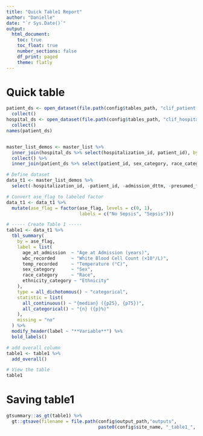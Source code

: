 ```yaml
---
title: "Quick Table1 Report"
author: "Danielle"
date: "`r Sys.Date()`"
output:
  html_document:
    toc: true
    toc_float: true
    number_sections: false
    df_print: paged
    theme: flatly
---
```


# Quick table
```r
patient_ds <- open_dataset(file.path(config$tables_path, "clif_patient.parquet")) %>% 
  collect()
hospital_ds <- open_dataset(file.path(config$tables_path, "clif_hospitalization.parquet")) %>% 
  collect()
names(patient_ds)


master_list_demos <- master_list %>% 
  inner_join(hospital_ds %>% select(hospitalization_id, patient_id), by = "hospitalization_id") %>% 
  collect() %>% 
  inner_join(patient_ds %>% select(patient_id, sex_category, race_category, ethnicity_category), by = "patient_id")

```

```r
# Define dataset
data_t1 <- master_list_demos %>%
  select(-hospitalization_id, -patient_id, -admission_dttm, -presumed_flag, -wbc_bin)

# Convert ase_flag to labeled factor
data_t1 <- data_t1 %>%
  mutate(ase_flag = factor(ase_flag, levels = c(0, 1),
                           labels = c("No Sepsis", "Sepsis")))

# ----- Create Table 1 -----
table1 <- data_t1 %>%
  tbl_summary(
    by = ase_flag,
    label = list(
      age_at_admission  ~ "Age at Admission (years)",
      wbc_recorded      ~ "White Blood Cell Count (×10⁹/L)",
      temp_recorded     ~ "Temperature (°C)",
      sex_category      ~ "Sex",
      race_category     ~ "Race",
      ethnicity_category ~ "Ethnicity"
    ),
    type = all_dichotomous() ~ "categorical",
    statistic = list(
      all_continuous() ~ "{median} ({p25}, {p75})",
      all_categorical() ~ "{n} ({p}%)"
    ),
    missing = "no"
  ) %>%
  modify_header(label ~ "**Variable**") %>%
  bold_labels()

# add overall column 
table1 <- table1 %>%
  add_overall()

# View the table
table1

```

# Saving table1
```r
gtsummary::as_gt(table1) %>%
  gt::gtsave(filename = file.path(config$output_path,"outputs",
                                  paste0(config$site_name, "_table1_", Sys.Date(), ".pdf")))

```


